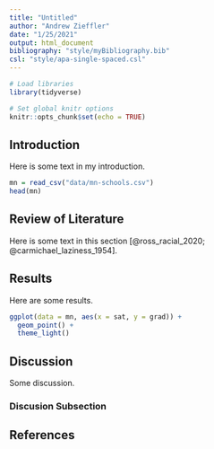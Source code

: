 ```yaml
---
title: "Untitled"
author: "Andrew Zieffler"
date: "1/25/2021"
output: html_document
bibliography: "style/myBibliography.bib"
csl: "style/apa-single-spaced.csl"
---
```


```r
# Load libraries
library(tidyverse)

# Set global knitr options
knitr::opts_chunk$set(echo = TRUE)
```

## Introduction

Here is some text in my introduction.

```r
mn = read_csv("data/mn-schools.csv")
head(mn)
```

## Review of Literature

Here is some text in this section [@ross_racial_2020; @carmichael_laziness_1954].



## Results

Here are some results.

```r
ggplot(data = mn, aes(x = sat, y = grad)) +
  geom_point() +
  theme_light()
```

## Discussion

Some discussion.

### Discusion Subsection


## References


